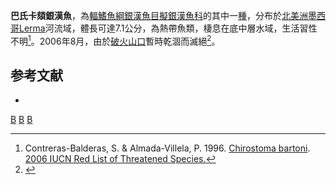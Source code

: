 {{Speciesbox
| status = EX
| status_system = IUCN3.1
| taxon = Chirostoma bartoni 
| authority =  [[Jordan|Jordan]] & [[Evermann|Evermann]], 1896
| synonyms = 
}}
'''巴氏卡頦銀漢魚'''，為[[輻鰭魚綱|輻鰭魚綱]][[銀漢魚目|銀漢魚目]][[擬銀漢魚科|擬銀漢魚科]]的其中一[[種|種]]，分布於[[北美洲|北美洲]][[墨西哥|墨西哥]]Lerma河流域，體長可達7.1公分，為熱帶魚類，棲息在底中層水域，生活習性不明<ref name=iucn>Contreras-Balderas, S. & Almada-Villela, P. 1996.  [http://www.iucnredlist.org/search/details.php/4689/all Chirostoma bartoni].   [https://web.archive.org/web/20140627000000/http://www.iucnredlist.org// 2006 IUCN Red List of Threatened Species. ]
</ref>。2006年8月，由於[[破火山口|破火山口]]暫時乾涸而滅絕<ref>{{cite journal|last1=Burkhead|first1=Noel M|title=Extinction Rates in North American Freshwater Fishes, 1900–2010|journal=BioScience|date=September 2012|volume=62|issue=9|pages=798–808|url=http://web.biologicaldiversity.org/species/fish/spring_pygmy_sunfish/pdfs/Burkhead_Fish_Extinctions.pdf|accessdate=15 December 2016|doi=10.1525/bio.2012.62.9.5|archive-date=2017-08-08|archive-url=https://web.archive.org/web/20170808160842/http://web.biologicaldiversity.org/species/fish/spring_pygmy_sunfish/pdfs/Burkhead_Fish_Extinctions.pdf|dead-url=no}}</ref>。

== 参考文献 ==
{{reflist}}
*{{FishBase_species|genus=Chirostoma|species=bartoni|year=2016|month=3}}

{{Taxonbar|from=Q309347}}

[[Category:卡頦銀漢魚屬|B]]
[[Category:1896年描述的魚類|B]]
[[Category:已滅絕魚類|B]]
{{魚類小作品}}